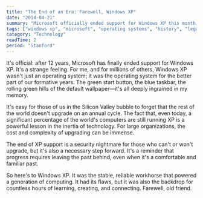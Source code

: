 ```yaml
---
title: "The End of an Era: Farewell, Windows XP"
date: "2014-04-21"
summary: "Microsoft officially ended support for Windows XP this month. It's the end of an era for an operating system that, for many of us, was our window into the digital world for over a decade. It's a moment for nostalgia, but also a lesson in the long, slow tail of technological change."
tags: ["windows xp", "microsoft", "operating systems", "history", "legacy code"]
category: "Technology"
readTime: 2
period: "Stanford"
---
```


It's official: after 12 years, Microsoft has finally ended support for Windows XP. It's a strange feeling. For me, and for millions of others, Windows XP wasn't just an operating system; it was the operating system for the better part of our formative years. The green start button, the blue taskbar, the rolling green hills of the default wallpaper—it's all deeply ingrained in my memory.

It's easy for those of us in the Silicon Valley bubble to forget that the rest of the world doesn't upgrade on an annual cycle. The fact that, even today, a significant percentage of the world's computers are still running XP is a powerful lesson in the inertia of technology. For large organizations, the cost and complexity of upgrading can be immense.

The end of XP support is a security nightmare for those who can't or won't upgrade, but it's also a necessary step forward. It's a reminder that progress requires leaving the past behind, even when it's a comfortable and familiar past.

So here's to Windows XP. It was the stable, reliable workhorse that powered a generation of computing. It had its flaws, but it was also the backdrop for countless hours of learning, creating, and connecting. Farewell, old friend.
